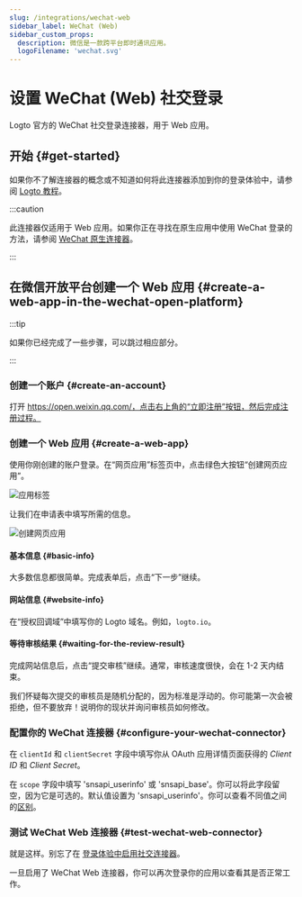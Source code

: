 ```yaml
---
slug: /integrations/wechat-web
sidebar_label: WeChat (Web)
sidebar_custom_props:
  description: 微信是一款跨平台即时通讯应用。
  logoFilename: 'wechat.svg'
---
```



# 设置 WeChat (Web) 社交登录

Logto 官方的 WeChat 社交登录连接器，用于 Web 应用。

<GuideTip />

## 开始 \{#get-started}

如果你不了解连接器的概念或不知道如何将此连接器添加到你的登录体验中，请参阅 [Logto 教程](/connectors/social-connectors)。

:::caution

此连接器仅适用于 Web 应用。如果你正在寻找在原生应用中使用 WeChat 登录的方法，请参阅 [WeChat 原生连接器](/integrations/wechat-native)。

:::

## 在微信开放平台创建一个 Web 应用 \{#create-a-web-app-in-the-wechat-open-platform}

:::tip

如果你已经完成了一些步骤，可以跳过相应部分。

:::

### 创建一个账户 \{#create-an-account}

打开 https://open.weixin.qq.com/，点击右上角的“立即注册”按钮，然后完成注册过程。

### 创建一个 Web 应用 \{#create-a-web-app}

使用你刚创建的账户登录。在“网页应用”标签页中，点击绿色大按钮“创建网页应用”。

<img src="/img/assets/app-tabs.png" alt="应用标签" />

让我们在申请表中填写所需的信息。

<img src="/img/assets/create-web-app.png" alt="创建网页应用" />

#### 基本信息 \{#basic-info}

大多数信息都很简单。完成表单后，点击“下一步”继续。

#### 网站信息 \{#website-info}

在“授权回调域”中填写你的 Logto 域名。例如，`logto.io`。

#### 等待审核结果 \{#waiting-for-the-review-result}

完成网站信息后，点击“提交审核”继续。通常，审核速度很快，会在 1-2 天内结束。

我们怀疑每次提交的审核员是随机分配的，因为标准是浮动的。你可能第一次会被拒绝，但不要放弃！说明你的现状并询问审核员如何修改。

### 配置你的 WeChat 连接器 \{#configure-your-wechat-connector}

在 `clientId` 和 `clientSecret` 字段中填写你从 OAuth 应用详情页面获得的 _Client ID_ 和 _Client Secret_。

在 `scope` 字段中填写 'snsapi_userinfo' 或 'snsapi_base'。你可以将此字段留空，因为它是可选的。默认值设置为 'snsapi_userinfo'。你可以查看不同值之间的[区别](https://developers.weixin.qq.com/doc/offiaccount/OA_Web_Apps/Wechat_webpage_authorization.html)。

### 测试 WeChat Web 连接器 \{#test-wechat-web-connector}

就是这样。别忘了在 [登录体验中启用社交连接器](/connectors/social-connectors/#enable-social-sign-in)。

一旦启用了 WeChat Web 连接器，你可以再次登录你的应用以查看其是否正常工作。